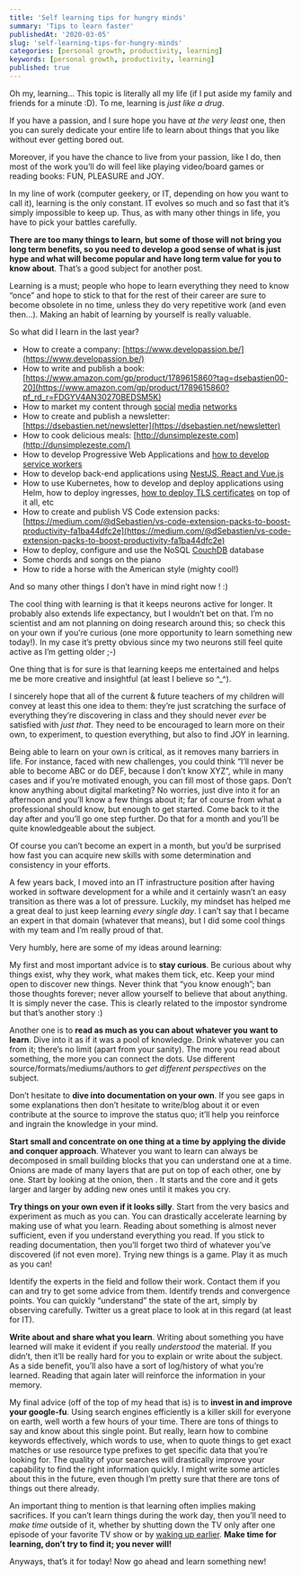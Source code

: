 ```yaml
---
title: 'Self learning tips for hungry minds'
summary: 'Tips to learn faster'
publishedAt: '2020-03-05'
slug: 'self-learning-tips-for-hungry-minds'
categories: [personal growth, productivity, learning]
keywords: [personal growth, productivity, learning]
published: true
---
```


Oh my, learning... This topic is literally all my life (if I put aside my family and friends for a minute :D). To me, learning is _just like a drug_.

If you have a passion, and I sure hope you have _at the very least_ one, then you can surely dedicate your entire life to learn about things that you like without ever getting bored out.

Moreover, if you have the chance to live from your passion, like I do, then most of the work you’ll do will feel like playing video/board games or reading books: FUN, PLEASURE and JOY.

In my line of work (computer geekery, or IT, depending on how you want to call it), learning is the only constant. IT evolves so much and so fast that it’s simply impossible to keep up. Thus, as with many other things in life, you have to pick your battles carefully.

**There are too many things to learn, but some of those will not bring you long term benefits, so you need to develop a good sense of what is just hype and what will become popular and have long term value for you to know about**. That’s a good subject for another post.

Learning is a must; people who hope to learn everything they need to know “once” and hope to stick to that for the rest of their career are sure to become obsolete in no time, unless they do very repetitive work (and even then…). Making an habit of learning by yourself is really valuable.

So what did I learn in the last year?

- How to create a company: [https://www.developassion.be/](https://www.developassion.be/)
- How to write and publish a book: [https://www.amazon.com/gp/product/1789615860?tag=dsebastien00-20](https://www.amazon.com/gp/product/1789615860?pf_rd_r=FDGYV4AN30270BEDSM5K)
- How to market my content through [social](https://twitter.com/DeveloPassion) [media](https://www.facebook.com/DeveloPassion) [networks](https://twitter.com/dsebastien)
- How to create and publish a newsletter: [https://dsebastien.net/newsletter](https://dsebastien.net/newsletter)
- How to cook delicious meals: [http://dunsimplezeste.com](http://dunsimplezeste.com/)
- How to develop Progressive Web Applications and [how to develop service workers](https://medium.com/@dSebastien/building-a-service-worker-with-workbox-5-typescript-webpack-and-angular-5015ba76340b)
- How to develop back-end applications using [NestJS, React and Vue.js](https://www.amazon.com/gp/product/1789615860?tag=dsebastien00-20)
- How to use Kubernetes, how to develop and deploy applications using Helm, how to deploy ingresses, [how to deploy TLS certificates](https://medium.com/@dSebastien/deploying-tls-certificates-for-local-development-and-production-using-kubernetes-cert-manager-9ab46abdd569) on top of it all, etc
- How to create and publish VS Code extension packs: [https://medium.com/@dSebastien/vs-code-extension-packs-to-boost-productivity-fa1ba44dfc2e](https://medium.com/@dSebastien/vs-code-extension-packs-to-boost-productivity-fa1ba44dfc2e)
- How to deploy, configure and use the NoSQL [CouchDB](https://couchdb.apache.org/) database
- Some chords and songs on the piano
- How to ride a horse with the American style (mighty cool!)

And so many other things I don’t have in mind right now ! :)

The cool thing with learning is that it keeps neurons active for longer. It probably also extends life expectancy, but I wouldn’t bet on that. I’m no scientist and am not planning on doing research around this; so check this on your own if you’re curious (one more opportunity to learn something new today!). In my case it’s pretty obvious since my two neurons still feel quite active as I’m getting older ;-)

One thing that is for sure is that learning keeps me entertained and helps me be more creative and insightful (at least I believe so ^\_^).

I sincerely hope that all of the current & future teachers of my children will convey at least this one idea to them: they’re just scratching the surface of everything they’re discovering in class and they should never _ever_ be satisfied with _just that_. They need to be encouraged to learn more on their own, to experiment, to question everything, but also to find JOY in learning.

Being able to learn on your own is critical, as it removes many barriers in life. For instance, faced with new challenges, you could think “I’ll never be able to become ABC or do DEF, because I don’t know XYZ”, while in many cases and if you’re motivated enough, you can fill most of those gaps. Don’t know anything about digital marketing? No worries, just dive into it for an afternoon and you’ll know a few things about it; far of course from what a professional should know, but enough to get started. Come back to it the day after and you’ll go one step further. Do that for a month and you’ll be quite knowledgeable about the subject.

Of course you can’t become an expert in a month, but you’d be surprised how fast you can acquire new skills with some determination and consistency in your efforts.

A few years back, I moved into an IT infrastructure position after having worked in software development for a while and it certainly wasn’t an easy transition as there was a lot of pressure. Luckily, my mindset has helped me a great deal to just keep learning _every single day_. I can’t say that I became an expert in that domain (whatever that means), but I did some cool things with my team and I’m really proud of that.

Very humbly, here are some of my ideas around learning:

My first and most important advice is to **stay curious**. Be curious about why things exist, why they work, what makes them tick, etc. Keep your mind open to discover new things. Never think that “you know enough”; ban those thoughts forever; never allow yourself to believe that about anything. It is simply never the case. This is clearly related to the impostor syndrome but that’s another story :)

Another one is to **read as much as you can about whatever you want to learn**. Dive into it as if it was a pool of knowledge. Drink whatever you can from it; there’s no limit (apart from your sanity). The more you read about something, the more you can connect the dots. Use different source/formats/mediums/authors to _get different perspectives_ on the subject.

Don’t hesitate to **dive into documentation on your own**. If you see gaps in some explanations then don’t hesitate to write/blog about it or even contribute at the source to improve the status quo; it’ll help you reinforce and ingrain the knowledge in your mind.

**Start small and concentrate on one thing at a time by applying the divide and conquer approach**. Whatever you want to learn can always be decomposed in small building blocks that you can understand one at a time. Onions are made of many layers that are put on top of each other, one by one. Start by looking at the onion, then . It starts and the core and it gets larger and larger by adding new ones until it makes you cry.

**Try things on your own even if it looks silly**. Start from the very basics and experiment as much as you can. You can drastically accelerate learning by making use of what you learn. Reading about something is almost never sufficient, even if you understand everything you read. If you stick to reading documentation, then you’ll forget two third of whatever you’ve discovered (if not even more). Trying new things is a game. Play it as much as you can!

Identify the experts in the field and follow their work. Contact them if you can and try to get some advice from them. Identify trends and convergence points. You can quickly “understand” the state of the art, simply by observing carefully. Twitter us a great place to look at in this regard (at least for IT).

**Write about and share what you learn**. Writing about something you have learned will make it evident if you really _understood_ the material. If you didn’t, then it’ll be really hard for you to explain or write about the subject. As a side benefit, you’ll also have a sort of log/history of what you’re learned. Reading that again later will reinforce the information in your memory.

My final advice (off of the top of my head that is) is to **invest in and improve your google-fu**. Using search engines efficiently is a killer skill for everyone on earth, well worth a few hours of your time. There are tons of things to say and know about this single point. But really, learn how to combine keywords effectively, which words to use, when to quote things to get exact matches or use resource type prefixes to get specific data that you’re looking for. The quality of your searches will drastically improve your capability to find the right information quickly. I might write some articles about this in the future, even though I’m pretty sure that there are tons of things out there already.

An important thing to mention is that learning often implies making sacrifices. If you can’t learn things during the work day, then you’ll need to _make time_ outside of it, whether by shutting down the TV only after one episode of your favorite TV show or by [waking up earlier](https://medium.com/@dSebastien/steps-towards-a-better-work-life-equilibrium-5557af620e42). **Make time for learning, don’t try to find it; you never will!**

Anyways, that’s it for today! Now go ahead and learn something new!

<BlogPostSignature />
